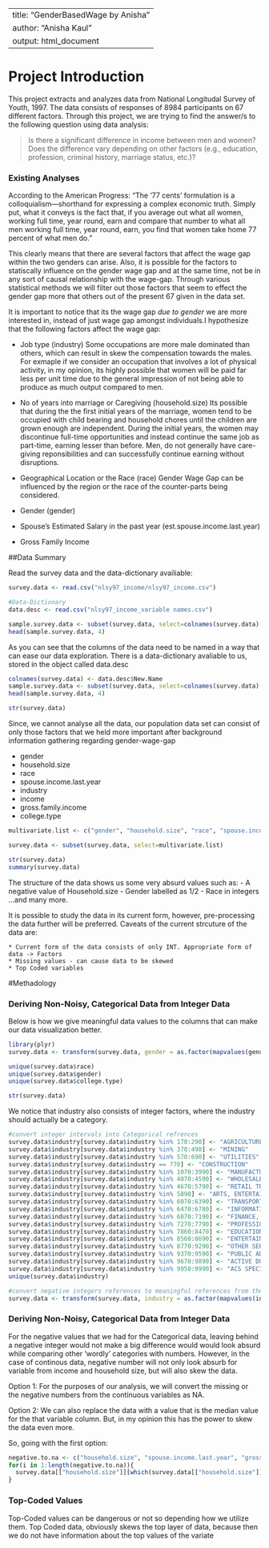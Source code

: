 
---
title: "GenderBasedWage by Anisha"
author: "Anisha Kaul"
output: html_document
---


# Project Introduction
This project extracts and analyzes data from National Longitudal Survey of Youth, 1997. The data consists of responses of 8984 participants on 67 different factors. 
Through this project, we are trying to find the answer/s to the following question using data analysis:

> Is there a significant difference in income between men and women?  Does the difference vary depending on other factors (e.g., education, profession, criminal history, marriage status, etc.)?  

### Existing Analyses

According to the American Progress: "The '77 cents' formulation is a colloquialism—shorthand for expressing a complex economic truth. Simply put, what it conveys is the fact that, if you average out what all women, working full time, year round, earn and compare that number to what all men working full time, year round, earn, you find that women take home 77 percent of what men do."

This clearly means that there are several factors that affect the wage gap within the two genders can arise. Also, it is possible for the factors to statiscally influence on the gender wage gap and at the same time, not be in any sort of causal relationship with the wage-gap. Through various statistical methods we will filter out those factors that seem to effect the gender gap more that others out of the present 67 given in the data set. 

It is important to notice that its the wage gap *due to gender* we are more interested in, instead of just wage gap amongst individuals.I hypothesize that the following factors affect the wage gap:

- Job type (industry)
  Some occupations are more male dominated than others, which can result in skew the compensation towards the males. For exmaple if we consider an occupation that involves a lot of physical activity, in my opinion, its highly possible that women will be paid far less per unit time due to the general impression of not being able to produce as much output compared to men. 

- No of years into marriage or Caregiving (household.size)
Its possible that during the the first initial years of the marriage, women tend to be occupied with child bearing and household chores until the children are grown enough are independent. During the initial years, the women may discontinue full-time opportunities and instead continue the same job as part-time, earning lesser than before. Men, do not generally have care-giving reponsibilities and can successfully continue earning without disruptions.

- Geographical Location or the Race (race)
  Gender Wage Gap can be influenced by the region or the race of the counter-parts being considered. 

- Gender (gender)
- Spouse's Estimated Salary in the past year (est.spouse.income.last.year)
- Gross Family Income

##Data Summary

Read the survey data and the data-dictionary availiable:
```r
survey.data <- read.csv("nlsy97_income/nlsy97_income.csv")

#Data-Dictionary
data.desc <- read.csv("nlsy97_income_variable names.csv")

sample.survey.data <- subset(survey.data, select=colnames(survey.data)[1:3])
head(sample.survey.data, 4)
```

As you can see that the columns of the data need to be named in a way that can ease our data exploration. There is a data-dictionary avaliable to us, stored in the object called data.desc

```r
colnames(survey.data) <- data.desc$New.Name
sample.survey.data <- subset(survey.data, select=colnames(survey.data)[1:3])
head(sample.survey.data, 4)

str(survey.data)
```

Since, we cannot analyse all the data, our population data set can consist of only those factors that we held more important after background information gathering regarding gender-wage-gap

- gender
- household.size
- race
- spouse.income.last.year
- industry
- income
- gross.family.income
- college.type

```r
multivariate.list <- c("gender", "household.size", "race", "spouse.income.last.year", "industry", "income", "gross.family.income", "college.type")

survey.data <- subset(survey.data, select=multivariate.list)

str(survey.data)
summary(survey.data)
```
The structure of the data shows us some very absurd values such as:
  - A negative value of Household.size
  - Gender labelled as 1/2
  - Race in integers
  ...and many more.
  
It is possible to study the data in its current form, however, pre-processing the data further will be preferred. Caveats of the current strcuture of the data are: 

    * Current form of the data consists of only INT. Appropriate form of data -> Factors
    * Missing values - can cause data to be skewed
    * Top Coded variables
    
#Methadology

### Deriving Non-Noisy, Categorical Data from Integer Data

Below is how we give meaningful data values to the columns that can make our data visualization better.

```r
library(plyr)
survey.data <- transform(survey.data, gender = as.factor(mapvalues(gender, c(1,2,0), c("Male","Female", "No Information"))), race = as.factor(mapvalues(race, c(1,2,3,4), c("Black", "Hispanic","Mixed Race (Non-Hispanic)", "Non-Black /Non-Hispanic"))), college.type = as.factor(mapvalues(college.type,c(1,2,3, -3, -4, -5), c("Public", "Private/Non-Profit", "Private/Profit", "Invalid Skip", "Valid Skip", "Non-Interview"))))

unique(survey.data$race)
unique(survey.data$gender)
unique(survey.data$college.type)

str(survey.data)
```

We notice that industry also consists of integer factors, where the industry should actually be a category.

```r
#convert integer intervals into Categorical refrences
survey.data$industry[survey.data$industry %in% 170:290] <- "AGRICULTURE, FORESTRY AND FISHERIES"
survey.data$industry[survey.data$industry %in% 370:490] <- "MINING"
survey.data$industry[survey.data$industry %in% 570:690] <- "UTILITIES"
survey.data$industry[survey.data$industry == 770] <- "CONSTRUCTION"
survey.data$industry[survey.data$industry %in% 1070:3990] <- "MANUFACTURING"
survey.data$industry[survey.data$industry %in% 4070:4590] <- "WHOLESALE TRADE"
survey.data$industry[survey.data$industry %in% 4670:5790] <- "RETAIL TRADE"
survey.data$industry[survey.data$industry %in% 5890] <- "ARTS, ENTERTAINMENT AND RECREATIONAL SERVICES"
survey.data$industry[survey.data$industry %in% 6070:6390] <- "TRANSPORTATION AND WAREHOUSING"
survey.data$industry[survey.data$industry %in% 6470:6780] <- "INFORMATION AND COMMUNICATION"
survey.data$industry[survey.data$industry %in% 6870:7190] <- "FINANCE, INSURANCE, AND REAL ESTATE"
survey.data$industry[survey.data$industry %in% 7270:7790] <- "PROFESSIONAL AND RELATED SERVICES"
survey.data$industry[survey.data$industry %in% 7860:8470] <- "EDUCATIONAL, HEALTH, AND SOCIAL SERVICES"
survey.data$industry[survey.data$industry %in% 8560:8690] <- "ENTERTAINMENT, ACCOMODATIONS, AND FOOD SERVICES"
survey.data$industry[survey.data$industry %in% 8770:9290] <- "OTHER SERVICES"
survey.data$industry[survey.data$industry %in% 9370:9590] <- "PUBLIC ADMINISTRATION"
survey.data$industry[survey.data$industry %in% 9670:9890] <- "ACTIVE DUTY MILITARY"
survey.data$industry[survey.data$industry %in% 9950:9990] <- "ACS SPECIAL CODES"
unique(survey.data$industry)

#convert negative integers references to meaningful references from the data-dictionary
survey.data <- transform(survey.data, industry = as.factor(mapvalues(industry, c("-3","-4","-5"), c("INVALID SKIP","VALID SKIP", "NON-INTERVIEW"))))
```

### Deriving Non-Noisy, Categorical Data from Integer Data

For the negative values that we had for the Categorical data, leaving behind a negative integer would not make a big difference would would look absurd while comparing other 'wordly' categories with numbers. However, in the case of continous data, negative number will not only look absurb for variable from income and household size, but will also skew the data. 

Option 1: For the purposes of our analysis, we will convert the missing or the negative numbers from the continuous variables as NA.

Option 2: We can also replace the data with a value that is the median value for the that variable column. But, in my opinion this has the power to skew the data even more.

So, going with the first option:

```r
negative.to.na <- c("household.size", "spouse.income.last.year", "gross.family.income", "income")
for(i in 1:length(negative.to.na)){
  survey.data[["household.size"]][which(survey.data[["household.size"]] < 0)] <- NA
}
```



### Top-Coded Values

Top-Coded values can be dangerous or not so depending how we utilize them. Top Coded data, obviously skews the top layer of data, because then we do not have information about the top values of the variate




